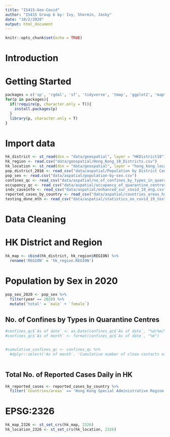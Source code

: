 ```yaml
---
title: "IS415-Geo-Covid"
author: "IS415 Group 6 by: Ivy, Shermin, Jasky"
date: "10/2/2020"
output: html_document
---
```


```r
knitr::opts_chunk$set(echo = TRUE) 
```

# Introduction

# Getting Started
```r
packages = c('sp', 'rgdal', 'sf', 'tidyverse', 'tmap', 'ggplot2', 'maptools', 'raster', 'spatstat', 'dplyr')
for(p in packages){
  if(!require(p, character.only = T)){
    install.packages(p)
  }
  library(p, character.only = T)
}
```

# Import data
```r
hk_district <- st_read(dsn = "data/geospatial", layer = "HKDistrict18")
hk_region <- read.csv("data/geospatial/Hong_Kong_18_Districts.csv")
hk_location <- st_read(dsn = "data/geospatial", layer = "hong_kong_location")
pop_district_2016 <- read_csv("data/aspatial/Population by District Council and Year.csv")
pop_sex <- read.csv("data/aspatial/population-by-sex.csv")
confines_qc <- read_csv("data/aspatial/no_of_confines_by_types_in_quarantine_centres_eng.csv")
occupancy_qc <- read_csv("data/aspatial/occupancy_of_quarantine_centres_eng.csv")
indv_caseinfo <- read_csv("data/aspatial/enhanced_sur_covid_19_eng.csv")
reported_cases_by_country <- read_csv("data/aspatial/countries_areas_have_reported_cases_eng.csv")
testing_done_mth <- read_csv("data/aspatial/statistics_on_covid_19_testing_cumulative.csv")
```


# Data Cleaning

# HK District and Region
```r
hk_map <- cbind(hk_district, hk_region$REGION) %>%
  rename('REGION' = 'hk_region.REGION')
```


# Population by Sex in 2020
```r
pop_sex_2020 <- pop_sex %>%
  filter(year == 2020) %>%
  mutate('total' = `male` + `female`)
```

## No. of Confines by Types in Quarantine Centres
```r
#confines_qc$`As of date` <- as.Date(confines_qc$`As of date`, "%d/%m/%y")
#confines_qc$`As of month` <- format(confines_qc$`As of date`, "%m")


#cumulative_confines_qc <- confines_qc %>%
  #dplyr::select('As of month', 'Cumulative number of close contacts of confirmed cases', 'Cumulative number of non-close contacts')
  
```

## Total No. of Reported Cases Daily in HK

```r
hk_reported_cases <- reported_cases_by_country %>%
  filter(`Countries/areas` == 'Hong Kong Special Administrative Region')
```




# EPSG:2326
```r
hk_map_2326 <- st_set_crs(hk_map, 2326)
hk_location_2326 <- st_set_crs(hk_location, 2326)
```


















